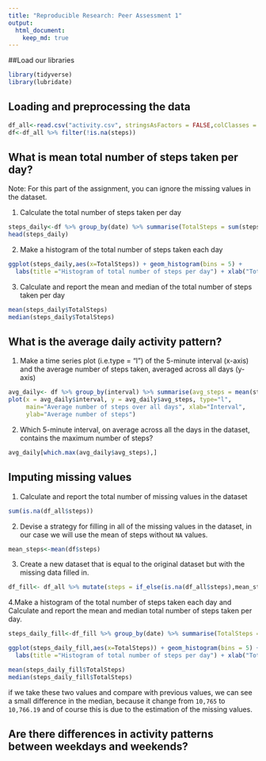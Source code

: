 ```yaml
---
title: "Reproducible Research: Peer Assessment 1"
output: 
  html_document:
    keep_md: true
---
```



##Load our libraries

```r
library(tidyverse)
library(lubridate)
```
## Loading and preprocessing the data

```r
df_all<-read.csv("activity.csv", stringsAsFactors = FALSE,colClasses = c("numeric","Date","integer"), na.strings = "NA")
df<-df_all %>% filter(!is.na(steps)) 
```

## What is mean total number of steps taken per day?
Note: For this part of the assignment, you can ignore the missing values in the dataset.

1. Calculate the total number of steps taken per day
```r
steps_daily<-df %>% group_by(date) %>% summarise(TotalSteps = sum(steps)) %>% ungroup()
head(steps_daily)
```

2. Make a histogram of the total number of steps taken each day
```r
ggplot(steps_daily,aes(x=TotalSteps)) + geom_histogram(bins = 5) + 
  labs(title ="Histogram of total number of steps per day") + xlab("Total number of steps in a day")
```

3. Calculate and report the mean and median of the total number of steps taken per day

```r
mean(steps_daily$TotalSteps)
median(steps_daily$TotalSteps)
```


## What is the average daily activity pattern?

1. Make a time series plot (i.e.type = "l") of the 5-minute interval (x-axis) and the average number of steps taken, averaged across all days (y-axis)

```r
avg_daily<- df %>% group_by(interval) %>% summarise(avg_steps = mean(steps)) %>% ungroup()
plot(x = avg_daily$interval, y = avg_daily$avg_steps, type="l",
     main="Average number of steps over all days", xlab="Interval", 
     ylab="Average number of steps")
```

2. Which 5-minute interval, on average across all the days in the dataset, contains the maximum number of steps?
```r
avg_daily[which.max(avg_daily$avg_steps),] 
```



## Imputing missing values

1. Calculate and report the total number of missing values in the dataset 
```r
sum(is.na(df_all$steps))
```

2. Devise a strategy for filling in all of the missing values in the dataset, in our case we will use the mean of steps without `NA` values.
```r
mean_steps<-mean(df$steps)
```


3. Create a new dataset that is equal to the original dataset but with the missing data filled in.
```r
df_fill<- df_all %>% mutate(steps = if_else(is.na(df_all$steps),mean_steps,steps))
```

4.Make a histogram of the total number of steps taken each day and Calculate and report the mean and median total number of steps taken per day. 
```r
steps_daily_fill<-df_fill %>% group_by(date) %>% summarise(TotalSteps = sum(steps)) %>% ungroup()

ggplot(steps_daily_fill,aes(x=TotalSteps)) + geom_histogram(bins = 5) + 
  labs(title ="Histogram of total number of steps per day") + xlab("Total number of steps in a day")

mean(steps_daily_fill$TotalSteps)  
median(steps_daily_fill$TotalSteps)  

```
if we take these two values and compare with previous values, we can see a small difference in the median, because it change from `10,765` to `10,766.19` and of course this is due to the estimation of the missing values.


## Are there differences in activity patterns between weekdays and weekends?
